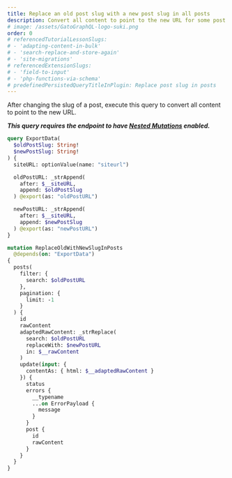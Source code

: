 ```yaml
---
title: Replace an old post slug with a new post slug in all posts
description: Convert all content to point to the new URL for some post
# image: /assets/GatoGraphQL-logo-suki.png
order: 0
# referencedTutorialLessonSlugs:
# - 'adapting-content-in-bulk'
# - 'search-replace-and-store-again'
# - 'site-migrations'
# referencedExtensionSlugs:
# - 'field-to-input'
# - 'php-functions-via-schema'
# predefinedPersistedQueryTitleInPlugin: Replace post slug in posts
---
```


After changing the slug of a post, execute this query to convert all content to point to the new URL.

**_This query requires the endpoint to have [Nested Mutations](https://gatographql.com/guides/schema/using-nested-mutations/) enabled._**

```graphql
query ExportData(
  $oldPostSlug: String!
  $newPostSlug: String!
) {
  siteURL: optionValue(name: "siteurl")

  oldPostURL: _strAppend(
    after: $__siteURL,
    append: $oldPostSlug
  ) @export(as: "oldPostURL")

  newPostURL: _strAppend(
    after: $__siteURL,
    append: $newPostSlug
  ) @export(as: "newPostURL")
}

mutation ReplaceOldWithNewSlugInPosts
  @depends(on: "ExportData")
{
  posts(
    filter: {
      search: $oldPostURL
    },
    pagination: {
      limit: -1
    }
  ) {
    id
    rawContent
    adaptedRawContent: _strReplace(
      search: $oldPostURL
      replaceWith: $newPostURL
      in: $__rawContent
    )
    update(input: {
      contentAs: { html: $__adaptedRawContent }
    }) {
      status
      errors {
        __typename
        ...on ErrorPayload {
          message
        }
      }
      post {
        id
        rawContent
      }
    }
  }
}
```
